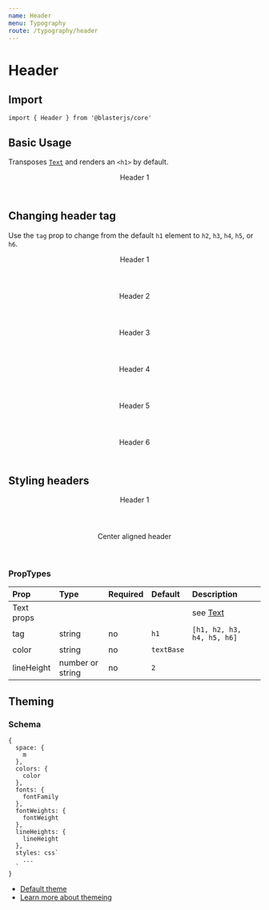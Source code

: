 ```yaml
---
name: Header
menu: Typography
route: /typography/header
---
```



# Header

## Import
`import { Header } from '@blasterjs/core'`

## Basic Usage

Transposes [`Text`](/typography/text) and renders an `<h1>` by default.

<Playground>
  <Header>Header 1</Header>
</Playground>

## Changing header tag

Use the `tag` prop to change from the default `h1` element to `h2`, `h3`, `h4`, `h5`, or `h6`.

<Playground>
  <Header tag="h1">Header 1</Header>
  <Header tag="h2">Header 2</Header>
  <Header tag="h3">Header 3</Header>
  <Header tag="h4">Header 4</Header>
  <Header tag="h5">Header 5</Header>
  <Header tag="h6">Header 6</Header>
</Playground>

## Styling headers

<Playground>
  <Header color="primary" lineHeight="1" fontWeight="100">Header 1</Header>
  <Header textAlign="center">Center aligned header</Header>
</Playground>

### PropTypes

| Prop | Type | Required | Default | Description |
|:-----|:-----|:---------|:--------|:------------|
| Text props | | | | see [Text](/typography/text) |
| tag | string | no | `h1` | `[h1, h2, h3, h4, h5, h6]` |
| color | string | no | `textBase` | |
| lineHeight | number or string | no | `2` | |


## Theming

### Schema
```
{
  space: {
    m
  },
  colors: {
    color
  },
  fonts: {
    fontFamily
  },
  fontWeights: {
    fontWeight
  },
  lineHeights: {
    lineHeight
  },
  styles: css`
    ...
  `
}
```

- [Default theme](https://github.com/raster-foundry/blasterjs/tree/master/packages/core/theme/components/header)
- [Learn more about themeing](#)